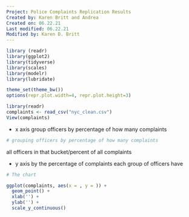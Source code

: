 ```yaml
---
Project: Police Complaints Replication Results
Created by: Karen Britt and Andrea
Created on: 06.22.21
Last modified: 06.22.21
Modified by: Karen D. Britt
---
```


```r
library (readr)
library(ggplot2)
library(tidyverse)
library(scales)
library(modelr)
library(lubridate)

theme_set(theme_bw())
options(repr.plot.width=4, repr.plot.height=3)
```

```r
library(readr)
complaints <- read_csv("nyc_clean.csv")
View(complaints)
```

- x axis group officers by percentage of how many complaints

```r
# grouping officers by percentage of how many complaints

```

all officers in that bucket/percent of all complaints

- y axis by the percentage of complaints each group of officers have

```r

# The chart

ggplot(complaints, aes(x = , y = )) +
  geom_point() +
  xlab('') +
  ylab('') +
  scale_y_continuous()
```

